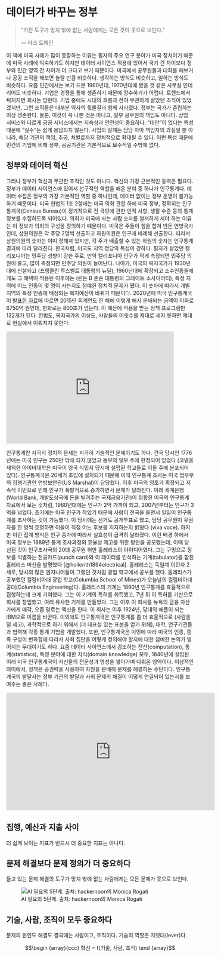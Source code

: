 # 데이터가 바꾸는 정부 {#gov}

> "가진 도구가 망치 밖에 없는 사람에게는 모든 것이 못으로 보인다."
>
> --- 마크 트웨인

이 책에 미국 사례가 많이 등장하는 이유는 필자의 주요 연구 분야가 미국 정치이기 때문에 미국 사례에 익숙하기도 하지만 데이터 사이언스 적용에 있어서 국가 간 차이보다 정부와 민간 영역 간 차이가 더 크다고 보기 때문이다. 미국에서 공무원들과 대화를 해보거나 공공 조직을 해보면 놀랄 만큼 비슷하다. 생각하는 방식도 비슷하고, 일하는 방식도 비슷하다. 요즘 민간에서는 보기 드문 1960년대, 1970년대에 봤을 것 같은 사무실 인테리어도 비슷하다. 기업은 경쟁을 통해 생존하기 때문에 장수하기가 어렵다. 트렌드에서 뒤처지면 회사는 망한다. 기업 중에도 시대의 흐름과 전혀 무관하게 살았던 조직이 있었겠지만, 그런 조직들은 대부분 역사의 뒷물결과 함께 사라졌다. 정부는 국가가 존립하는 이상 생존한다. 물론, 이것이 꼭 나쁜 것은 아니고, 일부 공무원의 책임도 아니다. 상업 서비스와 다르게 공공 서비스에서는 지속성과 안전성이 중요하다. "대안"이 없다는 특성 때문에 "실수"는 쉽게 용납되지 않는다. 사업의 실패는 담당 자아 책임자의 과실일 뿐 아니라, 해당 기관의 책임, 추궁, 처벌로까지 정치적으로 확대될 수 있다. 이런 특성 때문에 민간의 기업에 비해 정부, 공공기관은 기본적으로 보수적일 수밖에 없다.

## 정부와 데이터 혁신

그러나 정부가 혁신과 무관한 조직인 것도 아니다. 혁신의 가장 근본적인 동력은 필요다. 정부가 데이터 사이언스에 있어서 선구적인 역할을 해온 분야 중 하나가 인구통계다. 데이터 수집은 정부의 가장 기본적인 역할 중 하나인데, 데이터 없이는 정부 운영이 불가능하기 때문이다. 미국 헌법의 1조 2항에는 미국 의회 관할 하에 미국 정부, 정확히는 인구통계국(Census Bureau)이 정기적으로 전 국민에 관한 인적 사항, 생활 수준 등의 통계 정보를 수집하도록 되어있다. 의회가 미국에 사는 사람 숫자를 철저하게 세야 하는 이유는 이 정보가 의회의 구성을 정의하기 때문이다. 미국은 주들이 힘을 합쳐 만든 연방국가인데, 상원의원은 각 주당 2명씩 선출하고 하원의원은 인구에 비례해 선출한다. 따라서 상원의원의 숫자는 이미 정해져 있지만, 각 주가 배출할 수 있는 하원의 숫자는 인구통계 결과에 따라 달라진다. 한국처럼, 미국도 지역 정당의 특성이 강하다. 필자가 살았던 캘리포니아는 민주당 성향이 강한 주로, 만약 캘리포니아 인구가 적게 측정되면 민주당 의원이 줄고, 많이 측정되면 민주당 의원이 늘어난다. 나아가, 미국의 복지국가가 1930년대에 신설되고 (프랭클린 루스벨트 대통령의 뉴딜), 1960년대에 확장되고 소수인종들에게도 그 혜택이 적용된 이후에는 (린든 B 존슨 대통령의 그레이트 소사이어티), 특정 지역에 어느 인종이 몇 명이 사는지도 첨예한 정치적 문제가 됐다. 이 숫자에 따라서 개별 지역의 특정 인종에 배정되는 복지예산이 바뀌기 때문이다. 2020년에 미국 인구통계국이 [발표한 자료](https://www2.census.gov/programs-surveys/decennial/2020/program-management/working-papers/Uses-of-Census-Bureau-Data-in-Federal-Funds-Distribution.pdf)에 따르면 2015년 회계연도 한 해에 이렇게 해서 분배되는 금액이 미화로 6750억 원인데, 한화로는 800조가 넘는다. 이 예산에 적용을 받는 정책 프로그램만 132개가 된다. 헌법도, 복지국가의 이상도, 사람들의 머릿수를 제대로 세지 못하면 제대로 현실에서 이뤄지지 못한다.

```{=html}

<iframe src="https://data.worldbank.org/share/widget?indicators=SP.POP.TOTL&locations=US" width='450' height='300' frameBorder='0' scrolling="no" ></iframe>
```

인구통계란 지극히 정치적 문제는 지극히 기술적인 문제이기도 하다. 건국 당시인 1776년에는 미국 인구는 250만 밖에 되지 않았고 동부의 일부 주에 한정되어 있었다 (코넬을 제외한 아이비대학은 미국이 영국 식민지 당시에 설립된 학교들로 이들 주에 분포되어 있다). 인구통계국은 20세기 초입에 설치되기 때문에 이때 인구통계 조사는 미국 법무부의 집행기관인 연방보안관(US Marshal)이 담당했다. 이후 미국의 영토가 확장되고 지속적 이민으로 인해 인구가 폭발적으로 증가하면서 문제가 달라진다. 아래 세계은행(World Bank, 개발도상국에 돈을 빌려주는 국제금융기관)이 취합한 미국의 인구통계 자료에서 보는 것처럼, 1960년대에는 인구가 2억 가까이 되고, 2007년부터는 인구가 3억을 넘었다. 초기에는 미국 인구가 작았기 때문에 사람이 전국을 돌면서 일일이 인구통계를 조사하는 것이 가능했다. 이 당시에는 선거도 공개투표로 했고, 담당 공무원이 유권자를 한 명씩 호명하면 이들이 직접 어느 후보를 지지하는지 밝혔다 (viva voce). 하지만 이런 집계 방식은 인구 증가에 따라서 실효성이 급격히 달라졌다. 이런 배경 하에서 미국 정부는 1889년 통계 조사과정의 효율성 제고를 위한 방안을 공모했는데, 이때 당선된 것이 인구조사국의 20대 공무원 허만 홀레리스의 아이디어였다. 그는 구멍으로 정보를 식별하는 천공카드(punch card)와 이 데이터를 인식하는 기계(tabulator)를 합친 홀레리스 머신을 발명했다 [@hollerith1894electrical]. 홀레리스는 독일계 이민자 2세로, 당시의 많은 엔지니어들이 그랬던 것처럼 광업 학교에서 공부를 했다. 홀레리스가 공부했던 컬럼비아대 광업 학교(Columbia School of Mines)가 오늘날의 컬럼비아대 공대(Columbia Engineering)다. 홀레리스의 기계는 1890년 인구통계를 효율적으로 집행하는데 크게 기여했다. 그는 이 기계의 특허를 취득했고, 7년 뒤 이 특허를 기반으로 회사를 창업했고, 여러 유사한 기계를 만들었다. 그는 이후 이 회사를 뉴욕의 금융 자산가에게 매각, 요즘 말로는 엑싯을 한다. 이 회사는 이후 1924년, 당대의 애플이 되는 IBM으로 이름을 바꾼다. 이외에도 인구통계국은 인구통계를 좀 더 효율적으로 (사람을 덜 세고), 과학적으로 하기 위해서 (더 대표성 있는 표본을 얻기 위해), 대학, 연구기관들과 협력해 각종 통계 기법을 개발했다. 또한, 인구통계국은 이민에 따라 미국의 인종, 종족 구성이 변화함에 따라서 사회 집단을 어떻게 정의해야 할지에 대한 첨예한 논의가 벌어지는 무대이기도 하다. 요즘 데이터 사이언스에서 강조하는 전산(computation), 통계(statistics), 특정 분야에 대한 지식(domain knowledge) 모두, 1840년에 설립된 이래 미국 인구통계국이 자신들의 전문성과 명성을 쌓아가며 다뤄온 영역이다. 이상적인 의미에서, 정책은 공권력을 사용하여 자원을 분배해 문제를 해결하는 수단이다. 인구통계국의 발달사는 정부 기관의 발달과 사회 문제의 해결이 어떻게 연결되어 있는지를 보여주는 좋은 사례다.

```{=html}

<iframe width="560" height="315" src="https://www.youtube.com/embed/9HXjLW7v-II?start=6" title="YouTube video player" frameborder="0" allow="accelerometer; autoplay; clipboard-write; encrypted-media; gyroscope; picture-in-picture" allowfullscreen></iframe>
```

## 집행, 예산과 지출 사이

더 쉽게 보이는 지표가 반드시 더 중요한 지표는 아니다.

## 문제 해결보다 문제 정의가 더 중요하다

들고 있는 문제 해결의 도구가 망치 밖에 없는 사람에게는 모든 문제가 못으로 보인다.

![AI 필요의 5단계. 출처: hackernoon의 Monica Rogati](https://hackernoon.com/_next/image?url=https%3A%2F%2Fcdn.hackernoon.com%2Fhn-images%2F1*7IMev5xslc9FLxr9hHhpFw.png&w=3840&q=75)

## 기술, 사람, 조직이 모두 중요하다

문제의 원인도 해결도 결국에는 사람이고, 조직이다. 기술의 역할은 지렛대(lever)다.

$$\begin {array}{ccc}
혁신 = f(기술, 사람, 조직)
\end {array}$$
